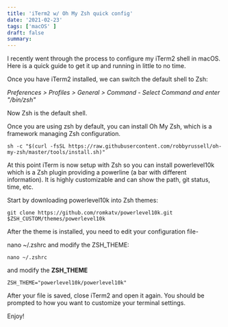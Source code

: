 ```yaml
---
title: 'iTerm2 w/ Oh My Zsh quick config'
date: '2021-02-23'
tags: ['macOS' ]
draft: false
summary:
---
```


I recently went through the process to configure my iTerm2 shell in macOS. Here is a quick guide to get it up and running in little to no time.

Once you have iTerm2 installed, we can switch the default shell to Zsh:

*Preferences > Profiles > General > Command - Select Command and enter "/bin/zsh"*


Now Zsh is the default shell.

Once you are using zsh by default, you can install Oh My Zsh, which is a framework managing Zsh configuration.

```
sh -c "$(curl -fsSL https://raw.githubusercontent.com/robbyrussell/oh-my-zsh/master/tools/install.sh)"
``` 

At this point iTerm is now setup with Zsh so you can install powerlevel10k which is a Zsh plugin providing a powerline (a bar with different information). It is highly customizable and can show the path, git status, time, etc.

Start by downloading powerlevel10k into Zsh themes:

```
git clone https://github.com/romkatv/powerlevel10k.git $ZSH_CUSTOM/themes/powerlevel10k

``` 

After the theme is installed, you need to edit your configuration file- 

nano ~/.zshrc and modify the ZSH_THEME:


```
nano ~/.zshrc 
``` 
and modify the **ZSH_THEME**
```
ZSH_THEME="powerlevel10k/powerlevel10k"
``` 
After your file is saved, close iTerm2 and open it again. You should be prompted to how you want to customize your terminal settings. 

Enjoy!
